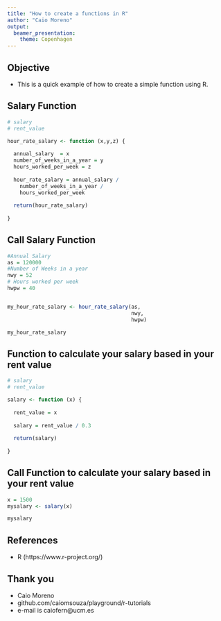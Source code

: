 ```yaml
---
title: "How to create a functions in R"
author: "Caio Moreno"
output:
  beamer_presentation: 
    theme: Copenhagen
---
```


## Objective 

- This is a quick example of how to create a simple function using R.


## Salary Function 

```r

# salary
# rent_value 

hour_rate_salary <- function (x,y,z) {
  
  annual_salary  = x 
  number_of_weeks_in_a_year = y
  hours_worked_per_week = z
  
  hour_rate_salary = annual_salary / 
    number_of_weeks_in_a_year / 
    hours_worked_per_week
  
  return(hour_rate_salary)
  
}

```

## Call Salary Function 

```r

#Annual Salary
as = 120000
#Number of Weeks in a year
nwy = 52
# Hours worked per week
hwpw = 40


my_hour_rate_salary <- hour_rate_salary(as,
                                        nwy,
                                        hwpw)

my_hour_rate_salary

```


## Function to calculate your salary based in your rent value
```r

# salary
# rent_value 

salary <- function (x) {
  
  rent_value = x 
  
  salary = rent_value / 0.3  
  
  return(salary)
  
}

```

## Call Function to calculate your salary based in your rent value
```r

x = 1500
mysalary <- salary(x)

mysalary


```

## References
- R (https://www.r-project.org/)

## Thank you
- Caio Moreno
- github.com/caiomsouza/playground/r-tutorials
- e-mail is caiofern@ucm.es 


